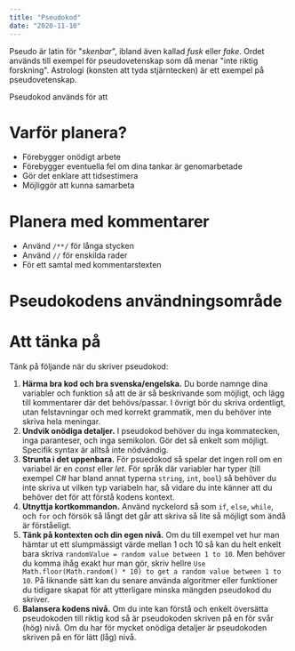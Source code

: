 ```yaml
---
title: "Pseudokod"
date: "2020-11-10"
---
```


Pseudo är latin för "*skenbar*", ibland även kallad *fusk* eller *fake*. Ordet används till exempel för pseudovetenskap som då menar "inte riktig forskning". Astrologi (konsten att tyda stjärntecken) är ett exempel på pseudovetenskap.

Pseudokod används för att 

# Varför planera?
- Förebygger onödigt arbete
- Förebygger eventuella fel om dina tankar är genomarbetade
- Gör det enklare att tidsestimera
- Möjliggör att kunna samarbeta

# Planera med kommentarer
- Använd `/**/` för långa stycken
- Använd `//` för enskilda rader
- För ett samtal med kommentarstexten


# Pseudokodens användningsområde


# Att tänka på

Tänk på följande när du skriver pseudokod:

1. **Härma bra kod och bra svenska/engelska.** Du borde namnge dina variabler och funktion så att de är så beskrivande som möjligt, och lägg till kommentarer där det behövs/passar. I övrigt bör du skriva ordentligt, utan felstavningar och med korrekt grammatik, men du behöver inte skriva hela meningar.
2. **Undvik onödiga detaljer.** I pseudokod behöver du inga kommatecken, inga paranteser, och inga semikolon. Gör det så enkelt som möjligt. Specifik syntax är alltså inte nödvändig.
3. **Strunta i det uppenbara.** För psuedokod så spelar det ingen roll om en variabel är en *const* eller *let*. För språk där variabler har typer (till exempel C# har bland annat typerna `string`, `int`, `bool`) så behöver du inte skriva ut vilken typ variabeln har, så vidare du inte känner att du behöver det för att förstå kodens kontext.
4. **Utnyttja kortkommandon.** Använd nyckelord så som `if`, `else`, `while`, och `for` och försök så långt det går att skriva så lite så möjligt som ändå är förståeligt.
5. **Tänk på kontexten och din egen nivå.** Om du till exempel vet hur man hämtar ut ett slumpmässigt värde mellan 1 och 10 så kan du helt enkelt bara skriva `randomValue = random value between 1 to 10`. Men behöver du komma ihåg exakt hur man gör, skriv hellre `Use Math.floor(Math.random() * 10) to get a random value between 1 to 10`. På liknande sätt kan du senare använda algoritmer eller funktioner du tidigare skapat för att ytterligare minska mängden pseudokod du skriver.
6. **Balansera kodens nivå.** Om du inte kan förstå och enkelt översätta pseudokoden till riktig kod så är pseudokoden skriven på en för svår (hög) nivå. Om du har för mycket onödiga detaljer är pseudokoden skriven på en för lätt (låg) nivå.